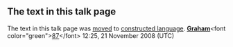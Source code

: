 <article id="44997" title=Talk:Planned language>
	<talkpage id="44997" title="Talk:Planned language">
{{wp-redirect}}
==The text in this talk page==
The text in this talk page was [http://en.wikipedia.org/w/index.php?title=Talk:Constructed_language&amp;diff=7817346&amp;oldid=7612630 moved] to [[constructed language]]. '''[[User:Graham87|Graham]]'''&lt;font color=&quot;green&quot;&gt;[[User talk:Graham87|87]]&lt;/font&gt; 12:25, 21 November 2008 (UTC)
	</talkpage>
</article>